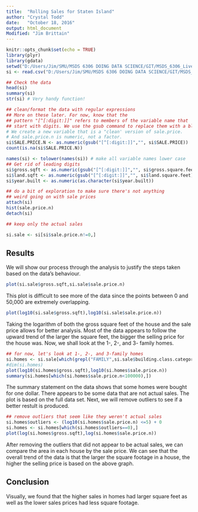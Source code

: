 ```yaml
---
title:  "Rolling Sales for Staten Island"
author: "Crystal Todd" 
date:   "October 18, 2016"
output: html_document
Modified: "Jim Brittain"
---
```


```r
knitr::opts_chunk$set(echo = TRUE)
library(plyr)
library(gdata)
setwd("D:/Users/Jim/SMU/MSDS 6306 DOING DATA SCIENCE/GIT/MSDS_6306_Live06_Staten_Island")
si <- read.csv("D:/Users/Jim/SMU/MSDS 6306 DOING DATA SCIENCE/GIT/MSDS_6306_Live06_Staten_Island/DATA/rollingsales_statenisland.csv",skip=4,header=TRUE)

## Check the data
head(si)
summary(si)
str(si) # Very handy function!

## clean/format the data with regular expressions
## More on these later. For now, know that the
## pattern "[^[:digit:]]" refers to members of the variable name that
## start with digits. We use the gsub command to replace them with a blank space.
# We create a new variable that is a "clean' version of sale.price.
# And sale.price.n is numeric, not a factor.
si$SALE.PRICE.N <- as.numeric(gsub("[^[:digit:]]","", si$SALE.PRICE))
count(is.na(si$SALE.PRICE.N))

names(si) <- tolower(names(si)) # make all variable names lower case
## Get rid of leading digits
si$gross.sqft <- as.numeric(gsub("[^[:digit:]]","", si$gross.square.feet))
si$land.sqft <- as.numeric(gsub("[^[:digit:]]","", si$land.square.feet))
si$year.built <- as.numeric(as.character(si$year.built))

## do a bit of exploration to make sure there's not anything
## weird going on with sale prices
attach(si)
hist(sale.price.n) 
detach(si)

## keep only the actual sales

si.sale <- si[si$sale.price.n!=0,]
```
## Results

We will show our process through the analysis to justify the steps taken based on the data's behaviour.
```r
plot(si.sale$gross.sqft,si.sale$sale.price.n)
```

This plot is difficult to see more of the data since the points between 0 and 50,000 are extremely overlapping.
```r
plot(log10(si.sale$gross.sqft),log10(si.sale$sale.price.n))
```

Taking the logarithm of both the gross square feet of the house and the sale price allows for better analysis. Most of the data appears to follow the upward trend of the larger the square feet, the bigger the selling price for the house was. Now, we shall look at the 1-, 2-, and 3- family homes.

```r
## for now, let's look at 1-, 2-, and 3-family homes
si.homes <- si.sale[which(grepl("FAMILY",si.sale$building.class.category)),]
#dim(si.homes)
plot(log10(si.homes$gross.sqft),log10(si.homes$sale.price.n))
summary(si.homes[which(si.homes$sale.price.n<100000),])
```

The summary statement on the data shows that some homes were bought for one dollar. There appears to be some data that are not actual sales. The plot is based on the full data set. Next, we will remove outliers to see if a better restult is produced.

```r
## remove outliers that seem like they weren't actual sales
si.homes$outliers <- (log10(si.homes$sale.price.n) <=5) + 0
si.homes <- si.homes[which(si.homes$outliers==0),]
plot(log(si.homes$gross.sqft),log(si.homes$sale.price.n))
```

After removing the outliers that did not appear to be actual sales, we can compare the area in each house by the sale price. We can see that the overall trend of the data is that the larger the square footage in a house, the higher the selling price is based on the above graph.

## Conclusion
Visually, we found that the higher sales in homes had larger square feet as well as the lower sales prices had less square footage.